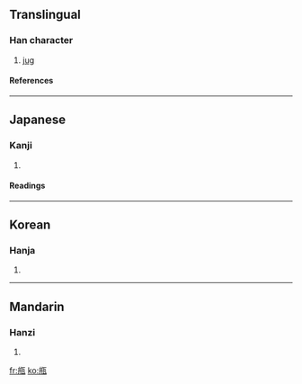 {{see|瓶}}

==Translingual==
===Han character===
{{Han char|rn=98|rad=瓦|as=08|sn=13|four=|canj=卜十卜十弓 (YJYJN)}}
# [[jug]]
====References====
{{Han ref|kx=0750.030|dkj=21537|dj=1158.220|hdz=21427.010|uh=7501|ud=29953}}

----
==Japanese==
===Kanji===
{{ja-kanji|grade=|rs=瓦08}}
# {{defn|Japanese}} 
====Readings====
{{ja-readings|on=[[へい]] (hei), [[びん]] (bin)|kun=[[かめ]] (kame)|nanori=}}

----
==Korean==
===Hanja===
{{ko-hanja|hangeul=병|eumhun=|rv=byeong|mr=pyŏng|y=pyeng}}
# {{defn|Korean}}

----
==Mandarin==
===Hanzi===
{{cmn-hanzi|pin=[[píng]] (ping2)|wg=p'ing<sup>2</sup>}}
# {{defn|Mandarin}}

[[fr:甁]]
[[ko:甁]]
